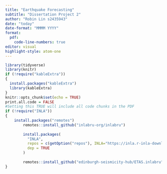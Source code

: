 ```yaml
---
title: "Earthquake Forecasting"
subtitle: "Dissertation Project 2"
author: "Robin Lin s2435943"
date: "today"
date-format: "MMMM YYYY"
format: 
  pdf:
    code-line-numbers: true
editor: visual
highlight-style: atom-one
---
```


```r
library(tidyverse)
library(knitr)
if (!require("kableExtra"))
{
  install.packages("kableExtra")
  library(kableExtra)
}
knitr::opts_chunk$set(echo = TRUE)
print.all.code = FALSE
#Setting this TRUE will include all code chunks in the PDF
if (!require("INLA"))
{
  	install.packages("remotes")
		remotes::install_github("inlabru-org/inlabru")
		
		install.packages(
		  "INLA",
		  repos = c(getOption("repos"), INLA="https://inla.r-inla-download.org/R/testing"),
		  dep = TRUE
		)
		
		remotes::install_github("edinburgh-seismicity-hub/ETAS.inlabru")
}
```

```r

```
